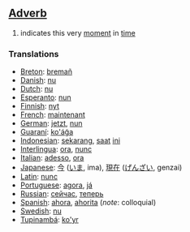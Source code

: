 ==[[Adverb]]==

# indicates this very [[moment]] in [[time]]

===Translations===

*[[Breton]]: [[bremañ]]
*[[Danish]]: [[nu]]
*[[Dutch]]: [[nu]]
*[[Esperanto]]: [[nun]]
*[[Finnish]]: [[nyt]]
*[[French]]: [[maintenant]]
*[[German]]: [[jetzt]], [[nun]]
*[[Guaraní]]: [[ko'ág̃a]]
*[[Indonesian]]: [[sekarang]], [[saat]] [[ini]]
*[[Interlingua]]: [[ora]], [[nunc]]
*[[Italian]]: [[adesso]], [[ora]]
*[[Japanese]]: [[今]] ([[いま]], ima), [[現在]] ([[げんざい]], genzai)
*[[Latin]]: [[nunc]]
*[[Portuguese]]: [[agora]], [[já]]
*[[Russian]]: [[сейчас]], [[теперь]]
*[[Spanish]]: [[ahora]], [[ahorita]] (''note'': colloquial)
*[[Swedish]]: [[nu]]
*[[Tupinambá]]: [[ko'yr]]